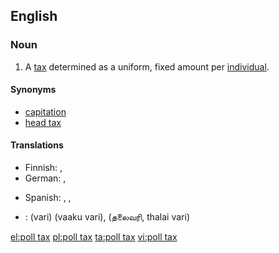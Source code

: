 {{wikipedia}}
==English==

===Noun===
{{en-noun|sg=[[poll]] [[tax]]|es}}

# A [[tax]] determined as a uniform, fixed amount per [[individual]].

====Synonyms====
* [[capitation]]
* [[head tax]]

====Translations====
{{trans-top|uniform tax per individual}}
* Finnish: {{t-|fi|henkiraha}}, {{t-|fi|henkivero}}
* German: {{t-|de|Kopfsteuer|f}}, {{t-|de|Gemeindesteuer|f}}
{{trans-mid}}
* Spanish: {{t-|es|impuesto de capitación}}, {{t-|es|impuesto electoral}}, {{t-|es|capitación}}
{{trans-bottom}}

{{checktrans-top}}
* {{ttbc|Tamil}}: {{t|ta|வரி|xs=Tamil}} (vari) (vaaku vari), {{t|ta|ajith|xs=Tamil}} (தலைவரி, thalai vari)
{{trans-bottom}}

[[el:poll tax]]
[[pl:poll tax]]
[[ta:poll tax]]
[[vi:poll tax]]